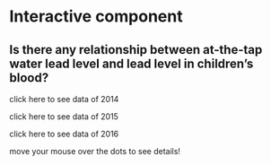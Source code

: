 # Interactive component

<script src="https://d3js.org/d3.v6.js"></script>

   <h2>Is there any relationship between at-the-tap water lead level and lead level in children's blood? </h2>

   <div id="my_dataviz">
     
   <p id="d2014">click here to see data of 2014<p>
   <p id="d2015">click here to see data of 2015<p>
   <p id="d2016">click here to see data of 2016<p>
   <p id="note">move your mouse over the dots to see details!<p>

   </div>

<script src="scripts/scatter.js"></script>
